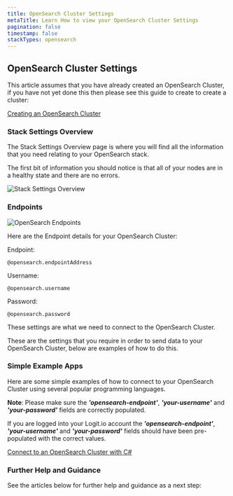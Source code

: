 ```yaml
---
title: OpenSearch Cluster Settings
metaTitle: Learn How to view your OpenSearch Cluster Settings
pagination: false
timestamp: false
stackTypes: opensearch
---
```


## OpenSearch Cluster Settings

This article assumes that you have already created an OpenSearch Cluster, if you have not yet done this then 
please see this guide to create to create a cluster:

[Creating an OpenSearch Cluster](creating-opensearch-cluster.mdx)

<Steps>
 
  ### Stack Settings Overview

  The Stack Settings Overview page is where you will find all the information that you need relating to your 
  OpenSearch stack. 

  <ViewStackSettings/>

  The first bit of information you should notice is that all of your nodes are in a healthy 
  state and there are no errors.

  ![Stack Settings Overview](@/images/getting-started/opensearch/stack-settings-overview.png)

  <ViewEndpoints/>

  ### Endpoints

  ![OpenSearch Endpoints](@/images/getting-started/opensearch/endpoints.png)

  Here are the Endpoint details for your OpenSearch Cluster:

  Endpoint:
  ```text copy /@opensearch.endpointAddress/ 
  @opensearch.endpointAddress
  ```

  Username:
  ```text copy /@opensearch.username/ 
  @opensearch.username
  ```

  Password:
  ```text copy /@opensearch.password/
  @opensearch.password
  ```

  These settings are what we need to connect to the OpenSearch Cluster.

  These are the settings that you require in order to send data to your OpenSearch Cluster, below are examples of 
  how to do this.

  ### Simple Example Apps

  Here are some simple examples of how to connect to your OpenSearch Cluster using several popular programming languages.

  __Note__: Please make sure the ___'opensearch-endpoint'___, ___'your-username'___ and ___'your-password'___ fields 
  are correctly populated.

  If you are logged into your Logit.io account the ___'opensearch-endpoint'___, ___'your-username'___ and ___'your-password'___ 
  fields should have been pre-populated with the correct values.

  [Connect to an OpenSearch Cluster with C#](connect-to-opensearch-with-csharp.mdx)

  ### Further Help and Guidance

  See the articles below for further help and guidance as a next step:

</Steps>